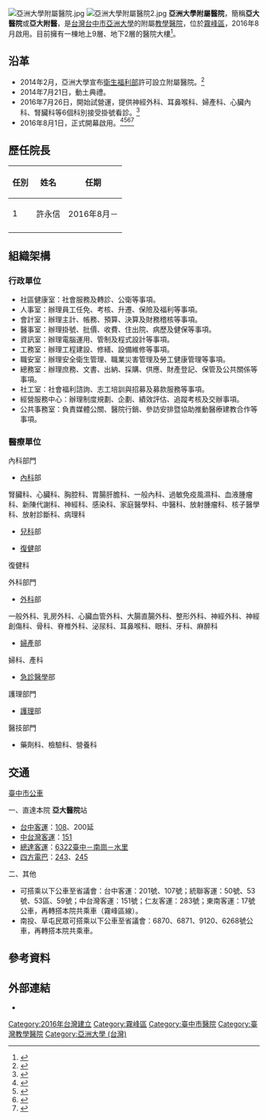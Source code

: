 {{Infobox hospital
| name        =亞洲大學附屬醫院
| name_en     =Asia University Hospital
| admin       =亞洲大學
| logo        =亞洲大學附屬醫院院徽.jpg
| image       =Asia University Hospital 20170819.jpg
| country     ={{ROC-TWN}}
| address     =臺中市霧峰區南柳里12鄰福新路222號
| coordinates =<!-- 在此填寫醫院位置的坐標。 -->
| discriminate_code=1303180011
| funding     =私立
| type        =綜合教學醫院
| Division_of_medical_liability=地區醫院
| affiliation =亞洲大學
| patron      =[[蔡長海|蔡長海]]、林增連
| beds        =525床
| num_employees=760人
| emergency   =中度級
| helipad     =<!-- 在此填寫醫院的直昇機坪代碼（可使用機場代碼）。只在有確實參考支持的情況下使用。 -->
| founded     =2016年8月1日
| closed      =<!-- 此項目為選擇性。在此填入醫院停辦的日期。 -->
| demolished  =<!-- 此項目為選擇性。在此填入醫院被拆卸的日期。 -->
| dean        =許永信
| website     ={{URL|www.auh.org.tw}}
}}
[[File:亞洲大學附屬醫院.jpg|thumb]]
[[File:亞洲大學附屬醫院2.jpg|thumb]]
'''亞洲大學附屬醫院'''，簡稱'''亞大醫院'''或'''亞大附醫'''，是[[台灣|台灣]][[台中市|台中市]][[亞洲大學_(台灣)|亞洲大學]]的附屬[[教學醫院|教學醫院]]，位於[[霧峰區|霧峰區]]，2016年8月啟用。目前擁有一棟地上9層、地下2層的醫院大樓<ref>{{cite news | author=陳淑芬 | title=亞大20億建附醫 明年底營運 | url=http://www.cna.com.tw/news/aedu/201402120429-1.aspx | format= | publisher=[[中央社|中央社]] | date=2014年2月12日 | accessdate=2014年2月12日 | archive-url=https://web.archive.org/web/20140812211152/http://www.cna.com.tw/news/aedu/201402120429-1.aspx | archive-date=2014年8月12日 | dead-url=yes }}</ref>。

==沿革==
* 2014年2月，亞洲大學宣布[[衛生福利部|衛生福利部]]許可設立附屬醫院。<ref>{{cite news | author=張文祿 | title=亞大附屬醫院明年底營運護理系保障50Ｋ | url=http://www.bcc.com.tw/newsView.2378133 | format= | publisher=[[中廣新聞網|中廣新聞網]] | date=2014年2月12日 | accessdate=2014年2月12日 | archive-date=2020年8月6日 | archive-url=https://web.archive.org/web/20200806101734/http://www.bcc.com.tw/newsView.2378133 | dead-url=no }}</ref>
* 2014年7月21日，動土典禮。
* 2016年7月26日，開始試營運，提供神經外科、耳鼻喉科、婦產科、心臟內科、腎臟科等6個科別接受掛號看診。<ref>{{cite news | author=陳建志 | title=亞大附屬醫院試營運 8 /1開幕 | url=http://news.ltn.com.tw/news/life/breakingnews/1775341 | format= | publisher=[[自由時報電子報|自由時報電子報]] | date=2016年7月26日 | accessdate=2016年7月26日 | archive-date=2020年8月6日 | archive-url=https://web.archive.org/web/20200806105009/https://news.ltn.com.tw/news/life/breakingnews/1775341 | dead-url=no }}</ref>
* 2016年8月1日，正式開幕啟用。<ref>{{cite news | author=何宗翰 | title=急重症醫療入偏鄉 亞洲大學附屬醫院開幕 | url=http://news.ltn.com.tw/news/life/breakingnews/1781482 | format= | publisher=[[自由時報電子報|自由時報電子報]] | date=2016年8月1日 | accessdate=2016年8月1日 | archive-date=2019年6月16日 | archive-url=https://web.archive.org/web/20190616232722/https://news.ltn.com.tw/news/life/breakingnews/1781482 | dead-url=no }}</ref><ref>{{cite news | author=黃國峰 | title=亞洲大學附屬醫院開幕剪綵 政商雲集 | url=http://www.chinatimes.com/realtimenews/20160801004882-260405 | format= | publisher=[[中時電子報|中時電子報]] | date=2016年8月1日 | accessdate=2016年8月1日 | archive-date=2019年6月9日 | archive-url=https://web.archive.org/web/20190609133731/https://www.chinatimes.com/realtimenews/20160801004882-260405 | dead-url=no }}</ref><ref>{{cite news | author=廖壬楷 | title=縮短城鄉差距 亞洲大學附屬醫院開幕 | url=http://www.cna.com.tw/news/ahel/201608010224-1.aspx | format= | publisher=[[中央社新聞電子報|中央社新聞電子報]] | date=2016年8月1日 | accessdate=2016年8月1日 | archive-date=2016年9月28日 | archive-url=https://web.archive.org/web/20160928180406/http://www.cna.com.tw/news/ahel/201608010224-1.aspx | dead-url=no }}</ref><ref>{{cite news | author=林重鎣 | title=亞洲大學附屬醫院風光開幕　林佳龍到場獻祝福 | url=http://www.taiwanhot.net/?p=363913 | format= | publisher=[[台灣好新聞報|台灣好新聞報]] | date=2016年8月1日 | accessdate=2016年8月1日 | archive-date=2019年6月10日 | archive-url=https://web.archive.org/web/20190610141641/http://www.taiwanhot.net/?p=363913 | dead-url=no }}</ref>

==歷任院長==
{| class="wikitable"
!任別
!姓名
!任期
|-
|1||許永信||2016年8月－
|-
|}

==組織架構==
===行政單位===
* 社區健康室：社會服務及轉診、公衛等事項。
* 人事室：辦理員工任免、考核、升遷、保險及福利等事項。
* 會計室：辦理主計、帳務、預算、決算及財務稽核等事項。
* 醫事室：辦理掛號、批價、收費、住出院、病歷及健保等事項。
* 資訊室：辦理電腦運用、管制及程式設計等事項。
* 工務室：辦理工程建設、修繕、設備維修等事項。
* 職安室：辦理安全衛生管理、職業災害管理及勞工健康管理等事項。
* 總務室：辦理庶務、文書、出納、採購、供應、財產登記、保管及公共關係等事項。
* 社工室：社會福利諮詢、志工培訓與招募及募款服務等事項。
* 經營服務中心：辦理制度規劃、企劃、績效評估、追蹤考核及交辦事項。
* 公共事務室：負責媒體公關、醫院行銷、參訪安排暨協助推動醫療建教合作等事項。

===醫療單位===
;內科部門
*[[內科|內科]]部

腎臟科、心臟科、胸腔科、胃腸肝膽科、一般內科、過敏免疫風濕科、血液腫瘤科、新陳代謝科、神經科、感染科、家庭醫學科、中醫科、放射腫瘤科、核子醫學科、放射診斷科、病理科

*[[兒科|兒科]]部

*[[復健|復健]]部
復健科

;外科部門
*[[外科|外科]]部
一般外科、乳房外科、心臟血管外科、大腸直腸外科、整形外科、神經外科、神經創傷科、骨科、脊椎外科、泌尿科、耳鼻喉科、眼科、牙科、麻醉科

*[[婦產|婦產]]部
婦科、產科

*[[急診醫學|急診醫學]]部

;護理部門
*[[護理|護理]]部

;醫技部門
*藥劑科、檢驗科、營養科

==交通==
;[[臺中市公車|臺中市公車]]
一、直達本院
'''亞大醫院'''站
*[[台中客運|台中客運]]：[[台中市公車108路|108]]、200延
*[[中台灣客運|中台灣客運]]：[[台中市公車151路|151]]
*[[總達客運|總達客運]]：[[總達客運|6322臺中－南崗－水里]]
*[[四方電巴|四方電巴]]：[[台中市公車243路|243]]、[[台中市公車245路|245]]
二、其他
*可搭乘以下公車至省議會：台中客運：201號、107號；統聯客運：50號、53號、53區、59號；中台灣客運：151號；仁友客運：283號；東南客運：17號公車，再轉搭本院共乘車（霧峰區線）。
*南投、草屯民眾可搭乘以下公車至省議會：6870、6871、9120、6268號公車，再轉搭本院共乘車。

==參考資料==
{{Reflist}}

==外部連結==
* {{Official website|www.auh.org.tw}}

[[Category:2016年台灣建立|Category:2016年台灣建立]]
[[Category:霧峰區|Category:霧峰區]]
[[Category:臺中市醫院|Category:臺中市醫院]]
[[Category:臺灣教學醫院|Category:臺灣教學醫院]]
[[Category:亞洲大學_(台灣)|Category:亞洲大學 (台灣)]]